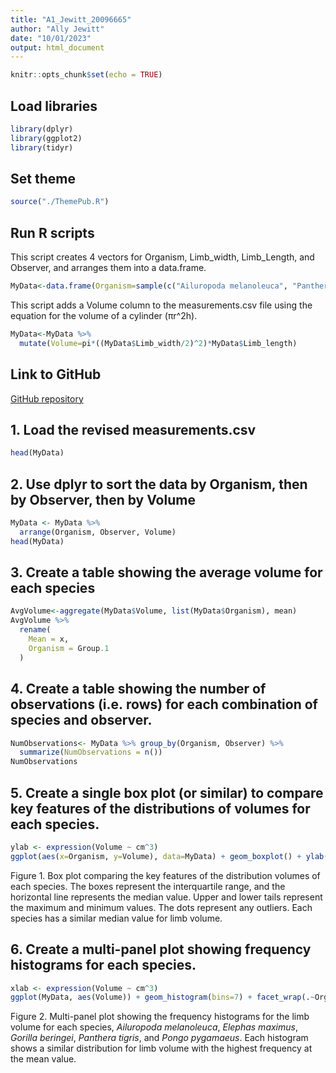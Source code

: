 ```yaml
---
title: "A1_Jewitt_20096665"
author: "Ally Jewitt"
date: "10/01/2023"
output: html_document
---
```


```r
knitr::opts_chunk$set(echo = TRUE)
```

## Load libraries

```r
library(dplyr)
library(ggplot2)
library(tidyr)
```

## Set theme

```r
source("./ThemePub.R")
```

## Run R scripts

This script creates 4 vectors for Organism, Limb_width, Limb_Length, and Observer, and arranges them into a data.frame.

```r
MyData<-data.frame(Organism=sample(c("Ailuropoda melanoleuca", "Panthera tigris", "Elephas maximus", "Gorilla beringei", "Pongo pygmaeus"), 100, replace=T), Limb_width=rnorm(100, 40, 5), Limb_length=rnorm(100, 70, 5), Observer=sample(c("Dr. Jane Goodall", "Dian Fossey", "Dr. Biruté Galdikas"), 100, replace=T))
```

This script adds a Volume column to the measurements.csv file using the equation for the volume of a cylinder (πr\^2h).

```r
MyData<-MyData %>% 
  mutate(Volume=pi*((MyData$Limb_width/2)^2)*MyData$Limb_length)
```

## Link to GitHub

[GitHub repository](https://github.com/allyjewitt/BIOL432_Assignment1)

## 1. Load the revised measurements.csv

```r
head(MyData)
```

## 2. Use dplyr to sort the data by Organism, then by Observer, then by Volume

```r
MyData <- MyData %>% 
  arrange(Organism, Observer, Volume)
head(MyData)
```

## 3. Create a table showing the average volume for each species

```r
AvgVolume<-aggregate(MyData$Volume, list(MyData$Organism), mean)
AvgVolume %>% 
  rename(
    Mean = x,
    Organism = Group.1
  )
```

## 4. Create a table showing the number of observations (i.e. rows) for each combination of species and observer.

```r
NumObservations<- MyData %>% group_by(Organism, Observer) %>% 
  summarize(NumObservations = n())
NumObservations 
```

## 5. Create a single box plot (or similar) to compare key features of the distributions of volumes for each species.

```r
ylab <- expression(Volume ~ cm^3)
ggplot(aes(x=Organism, y=Volume), data=MyData) + geom_boxplot() + ylab(ylab) + theme_pub()
```

Figure 1. Box plot comparing the key features of the distribution volumes of each species. The boxes represent the interquartile range, and the horizontal line represents the median value. Upper and lower tails represent the maximum and minimum values. The dots represent any outliers. Each species has a similar median value for limb volume.

## 6. Create a multi-panel plot showing frequency histograms for each species.

```r
xlab <- expression(Volume ~ cm^3)
ggplot(MyData, aes(Volume)) + geom_histogram(bins=7) + facet_wrap(.~Organism) + xlab(xlab) + ylab("Count") + theme_pub()
```

Figure 2. Multi-panel plot showing the frequency histograms for the limb volume for each species, *Ailuropoda melanoleuca*, *Elephas maximus*, *Gorilla beringei*, *Panthera tigris*, and *Pongo pygamaeus*. Each histogram shows a similar distribution for limb volume with the highest frequency at the mean value.
